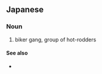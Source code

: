 ==Japanese==
{{ja-kanjitab|ちん|そう|だん|yomi=on}}

===Noun===
{{ja-noun|ちんそうだん}}

# biker gang, group of hot-rodders

====See also====
* {{ja-r|暴走族|ぼうそうぞく}}
